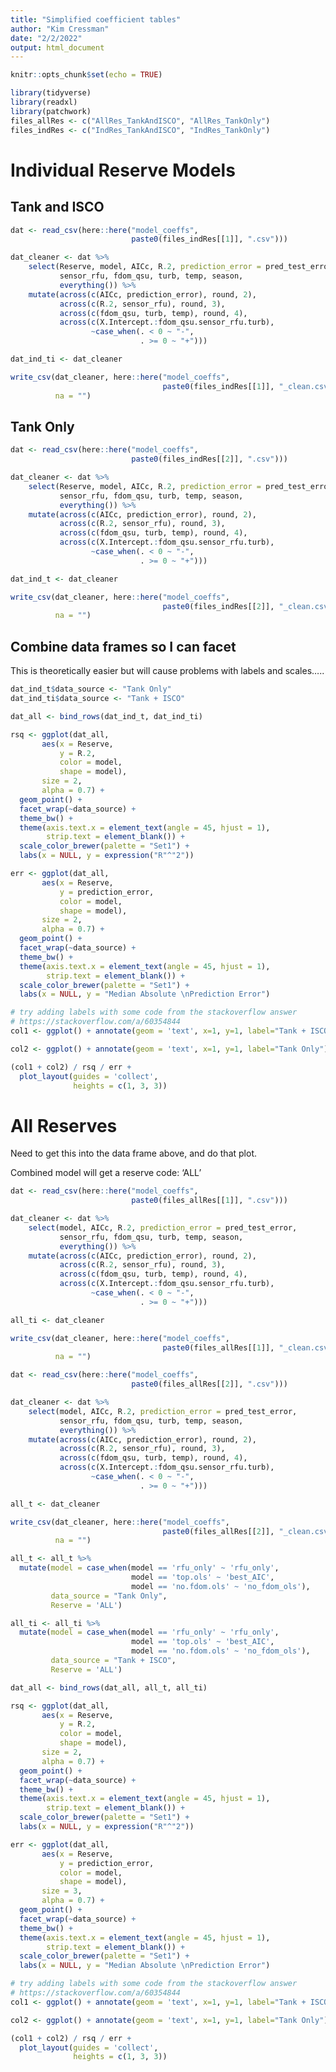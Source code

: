 ```yaml
---
title: "Simplified coefficient tables"
author: "Kim Cressman"
date: "2/2/2022"
output: html_document
---
```


```r
knitr::opts_chunk$set(echo = TRUE)
```

```r
library(tidyverse)
library(readxl)
library(patchwork)
files_allRes <- c("AllRes_TankAndISCO", "AllRes_TankOnly")
files_indRes <- c("IndRes_TankAndISCO", "IndRes_TankOnly")
```

# Individual Reserve Models  

## Tank and ISCO  

```r
dat <- read_csv(here::here("model_coeffs",
                           paste0(files_indRes[[1]], ".csv")))

dat_cleaner <- dat %>% 
    select(Reserve, model, AICc, R.2, prediction_error = pred_test_error,
           sensor_rfu, fdom_qsu, turb, temp, season,
           everything()) %>% 
    mutate(across(c(AICc, prediction_error), round, 2),
           across(c(R.2, sensor_rfu), round, 3),
           across(c(fdom_qsu, turb, temp), round, 4),
           across(c(X.Intercept.:fdom_qsu.sensor_rfu.turb), 
                  ~case_when(. < 0 ~ "-",
                             . >= 0 ~ "+")))

dat_ind_ti <- dat_cleaner
```

```r
write_csv(dat_cleaner, here::here("model_coeffs", 
                                  paste0(files_indRes[[1]], "_clean.csv")),
          na = "")
```


## Tank Only  

```r
dat <- read_csv(here::here("model_coeffs",
                           paste0(files_indRes[[2]], ".csv")))

dat_cleaner <- dat %>% 
    select(Reserve, model, AICc, R.2, prediction_error = pred_test_error,
           sensor_rfu, fdom_qsu, turb, temp, season,
           everything()) %>% 
    mutate(across(c(AICc, prediction_error), round, 2),
           across(c(R.2, sensor_rfu), round, 3),
           across(c(fdom_qsu, turb, temp), round, 4),
           across(c(X.Intercept.:fdom_qsu.sensor_rfu.turb), 
                  ~case_when(. < 0 ~ "-",
                             . >= 0 ~ "+")))

dat_ind_t <- dat_cleaner
```

```r
write_csv(dat_cleaner, here::here("model_coeffs", 
                                  paste0(files_indRes[[2]], "_clean.csv")),
          na = "")
```


## Combine data frames so I can facet   

This is theoretically easier but will cause problems with labels and scales.....

```r
dat_ind_t$data_source <- "Tank Only"
dat_ind_ti$data_source <- "Tank + ISCO"

dat_all <- bind_rows(dat_ind_t, dat_ind_ti)
```

```r
rsq <- ggplot(dat_all,
       aes(x = Reserve,
           y = R.2,
           color = model,
           shape = model),
       size = 2,
       alpha = 0.7) +
  geom_point() +
  facet_wrap(~data_source) +
  theme_bw() +
  theme(axis.text.x = element_text(angle = 45, hjust = 1),
        strip.text = element_blank()) +
  scale_color_brewer(palette = "Set1") +
  labs(x = NULL, y = expression("R"^"2"))

err <- ggplot(dat_all,
       aes(x = Reserve,
           y = prediction_error,
           color = model,
           shape = model),
       size = 2,
       alpha = 0.7) +
  geom_point() +
  facet_wrap(~data_source) +
  theme_bw() +
  theme(axis.text.x = element_text(angle = 45, hjust = 1),
        strip.text = element_blank()) +
  scale_color_brewer(palette = "Set1") +
  labs(x = NULL, y = "Median Absolute \nPrediction Error")
```


```r
# try adding labels with some code from the stackoverflow answer
# https://stackoverflow.com/a/60354844
col1 <- ggplot() + annotate(geom = 'text', x=1, y=1, label="Tank + ISCO") + theme_void() 

col2 <- ggplot() + annotate(geom = 'text', x=1, y=1, label="Tank Only") + theme_void() 

(col1 + col2) / rsq / err +
  plot_layout(guides = 'collect',
              heights = c(1, 3, 3))
```



# All Reserves  

Need to get this into the data frame above, and do that plot.  

Combined model will get a reserve code: 'ALL'  

```r
dat <- read_csv(here::here("model_coeffs",
                           paste0(files_allRes[[1]], ".csv")))

dat_cleaner <- dat %>% 
    select(model, AICc, R.2, prediction_error = pred_test_error,
           sensor_rfu, fdom_qsu, turb, temp, season,
           everything()) %>% 
    mutate(across(c(AICc, prediction_error), round, 2),
           across(c(R.2, sensor_rfu), round, 3),
           across(c(fdom_qsu, turb, temp), round, 4),
           across(c(X.Intercept.:fdom_qsu.sensor_rfu.turb), 
                  ~case_when(. < 0 ~ "-",
                             . >= 0 ~ "+")))

all_ti <- dat_cleaner
```

```r
write_csv(dat_cleaner, here::here("model_coeffs", 
                                  paste0(files_allRes[[1]], "_clean.csv")),
          na = "")
```


```r
dat <- read_csv(here::here("model_coeffs",
                           paste0(files_allRes[[2]], ".csv")))

dat_cleaner <- dat %>% 
    select(model, AICc, R.2, prediction_error = pred_test_error,
           sensor_rfu, fdom_qsu, turb, temp, season,
           everything()) %>% 
    mutate(across(c(AICc, prediction_error), round, 2),
           across(c(R.2, sensor_rfu), round, 3),
           across(c(fdom_qsu, turb, temp), round, 4),
           across(c(X.Intercept.:fdom_qsu.sensor_rfu.turb), 
                  ~case_when(. < 0 ~ "-",
                             . >= 0 ~ "+")))

all_t <- dat_cleaner
```

```r
write_csv(dat_cleaner, here::here("model_coeffs", 
                                  paste0(files_allRes[[2]], "_clean.csv")),
          na = "")
```


```r
all_t <- all_t %>% 
  mutate(model = case_when(model == 'rfu_only' ~ 'rfu_only',
                           model == 'top.ols' ~ 'best_AIC',
                           model == 'no.fdom.ols' ~ 'no_fdom_ols'),
         data_source = "Tank Only",
         Reserve = 'ALL')

all_ti <- all_ti %>% 
  mutate(model = case_when(model == 'rfu_only' ~ 'rfu_only',
                           model == 'top.ols' ~ 'best_AIC',
                           model == 'no.fdom.ols' ~ 'no_fdom_ols'),
         data_source = "Tank + ISCO",
         Reserve = 'ALL')

dat_all <- bind_rows(dat_all, all_t, all_ti)
```

```r
rsq <- ggplot(dat_all,
       aes(x = Reserve,
           y = R.2,
           color = model,
           shape = model),
       size = 2,
       alpha = 0.7) +
  geom_point() +
  facet_wrap(~data_source) +
  theme_bw() +
  theme(axis.text.x = element_text(angle = 45, hjust = 1),
        strip.text = element_blank()) +
  scale_color_brewer(palette = "Set1") +
  labs(x = NULL, y = expression("R"^"2"))

err <- ggplot(dat_all,
       aes(x = Reserve,
           y = prediction_error,
           color = model,
           shape = model),
       size = 3,
       alpha = 0.7) +
  geom_point() +
  facet_wrap(~data_source) +
  theme_bw() +
  theme(axis.text.x = element_text(angle = 45, hjust = 1),
        strip.text = element_blank()) +
  scale_color_brewer(palette = "Set1") +
  labs(x = NULL, y = "Median Absolute \nPrediction Error")
```


```r
# try adding labels with some code from the stackoverflow answer
# https://stackoverflow.com/a/60354844
col1 <- ggplot() + annotate(geom = 'text', x=1, y=1, label="Tank + ISCO") + theme_void() 

col2 <- ggplot() + annotate(geom = 'text', x=1, y=1, label="Tank Only") + theme_void() 

(col1 + col2) / rsq / err +
  plot_layout(guides = 'collect',
              heights = c(1, 3, 3))
```
